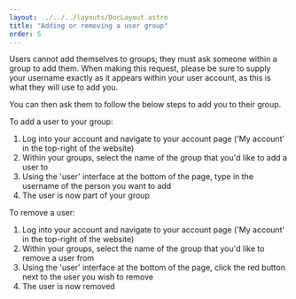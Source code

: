---
layout: ../../../layouts/DocLayout.astro
title: "Adding or removing a user group"
order: 5
---

Users cannot add themselves to groups; they must ask someone within a group to add them. When making this request, please be sure to supply your username exactly as it appears within your user account, as this is what they will use to add you.

You can then ask them to follow the below steps to add you to their group.

To add a user to your group:
1. Log into your account and navigate to your account page ('My account' in the top-right of the website)
2. Within your groups, select the name of the group that you'd like to add a user to
3. Using the 'user' interface at the bottom of the page, type in the username of the person you want to add
4. The user is now part of your group

To remove a user:
1. Log into your account and navigate to your account page ('My account' in the top-right of the website)
2. Within your groups, select the name of the group that you'd like to remove a user from
3. Using the 'user' interface at the bottom of the page, click the red button next to the user you wish to remove
4. The user is now removed
